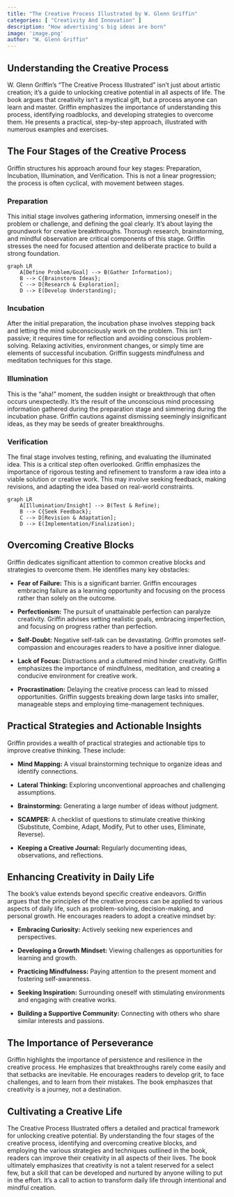 ```yaml
---
title: "The Creative Process Illustrated by W. Glenn Griffin"
categories: [ "Creativity And Innovation" ]
description: "How advertising's big ideas are born"
image: 'image.png'
author: "W. Glenn Griffin"
---
```

## Understanding the Creative Process

W. Glenn Griffin's "The Creative Process Illustrated" isn't just about artistic creation; it's a guide to unlocking creative potential in all aspects of life.  The book argues that creativity isn't a mystical gift, but a process anyone can learn and master. Griffin emphasizes the importance of understanding this process, identifying roadblocks, and developing strategies to overcome them. He presents a practical, step-by-step approach, illustrated with numerous examples and exercises.

## The Four Stages of the Creative Process

Griffin structures his approach around four key stages: Preparation, Incubation, Illumination, and Verification.  This is not a linear progression; the process is often cyclical, with movement between stages.

### Preparation

This initial stage involves gathering information, immersing oneself in the problem or challenge, and defining the goal clearly.  It's about laying the groundwork for creative breakthroughs.  Thorough research, brainstorming, and mindful observation are critical components of this stage.  Griffin stresses the need for focused attention and deliberate practice to build a strong foundation.

```mermaid
graph LR
    A[Define Problem/Goal] --> B(Gather Information);
    B --> C{Brainstorm Ideas};
    C --> D[Research & Exploration];
    D --> E(Develop Understanding);
```

### Incubation

After the initial preparation, the incubation phase involves stepping back and letting the mind subconsciously work on the problem. This isn't passive; it requires time for reflection and avoiding conscious problem-solving.  Relaxing activities, environment changes, or simply time are elements of successful incubation. Griffin suggests mindfulness and meditation techniques for this stage.


### Illumination

This is the "aha!" moment, the sudden insight or breakthrough that often occurs unexpectedly.  It’s the result of the unconscious mind processing information gathered during the preparation stage and simmering during the incubation phase.  Griffin cautions against dismissing seemingly insignificant ideas, as they may be seeds of greater breakthroughs.

### Verification

The final stage involves testing, refining, and evaluating the illuminated idea.  This is a critical step often overlooked.  Griffin emphasizes the importance of rigorous testing and refinement to transform a raw idea into a viable solution or creative work.  This may involve seeking feedback, making revisions, and adapting the idea based on real-world constraints.

```mermaid
graph LR
    A[Illumination/Insight] --> B(Test & Refine);
    B --> C{Seek Feedback};
    C --> D[Revision & Adaptation];
    D --> E(Implementation/Finalization);
```


## Overcoming Creative Blocks

Griffin dedicates significant attention to common creative blocks and strategies to overcome them.  He identifies many key obstacles:

* **Fear of Failure:**  This is a significant barrier. Griffin encourages embracing failure as a learning opportunity and focusing on the process rather than solely on the outcome.

* **Perfectionism:**  The pursuit of unattainable perfection can paralyze creativity.  Griffin advises setting realistic goals, embracing imperfection, and focusing on progress rather than perfection.

* **Self-Doubt:** Negative self-talk can be devastating. Griffin promotes self-compassion and encourages readers to have a positive inner dialogue.

* **Lack of Focus:**  Distractions and a cluttered mind hinder creativity.  Griffin emphasizes the importance of mindfulness, meditation, and creating a conducive environment for creative work.

* **Procrastination:**  Delaying the creative process can lead to missed opportunities.  Griffin suggests breaking down large tasks into smaller, manageable steps and employing time-management techniques.

## Practical Strategies and Actionable Insights

Griffin provides a wealth of practical strategies and actionable tips to improve creative thinking. These include:

* **Mind Mapping:**  A visual brainstorming technique to organize ideas and identify connections.

* **Lateral Thinking:**  Exploring unconventional approaches and challenging assumptions.

* **Brainstorming:**  Generating a large number of ideas without judgment.

* **SCAMPER:**  A checklist of questions to stimulate creative thinking (Substitute, Combine, Adapt, Modify, Put to other uses, Eliminate, Reverse).

* **Keeping a Creative Journal:**  Regularly documenting ideas, observations, and reflections.


## Enhancing Creativity in Daily Life

The book's value extends beyond specific creative endeavors. Griffin argues that the principles of the creative process can be applied to various aspects of daily life, such as problem-solving, decision-making, and personal growth. He encourages readers to adopt a creative mindset by:

* **Embracing Curiosity:**  Actively seeking new experiences and perspectives.

* **Developing a Growth Mindset:**  Viewing challenges as opportunities for learning and growth.

* **Practicing Mindfulness:**  Paying attention to the present moment and fostering self-awareness.

* **Seeking Inspiration:**  Surrounding oneself with stimulating environments and engaging with creative works.

* **Building a Supportive Community:**  Connecting with others who share similar interests and passions.



## The Importance of Perseverance

Griffin highlights the importance of persistence and resilience in the creative process. He emphasizes that breakthroughs rarely come easily and that setbacks are inevitable. He encourages readers to develop grit, to face challenges, and to learn from their mistakes. The book emphasizes that creativity is a journey, not a destination.


## Cultivating a Creative Life

The Creative Process Illustrated offers a detailed and practical framework for unlocking creative potential. By understanding the four stages of the creative process, identifying and overcoming creative blocks, and employing the various strategies and techniques outlined in the book, readers can improve their creativity in all aspects of their lives. The book ultimately emphasizes that creativity is not a talent reserved for a select few, but a skill that can be developed and nurtured by anyone willing to put in the effort. It's a call to action to transform daily life through intentional and mindful creation.

